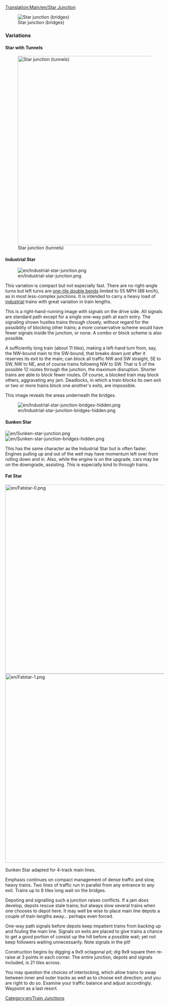 [[Translation:Main/en/Star Junction]]{{en/Junctionsmenu}}

[[File:en/Star junction.png|none|frame|Star junction (bridges)]]

{{Template:Junction_Criteria|Moderate|2|2|2|2|1|1|0|1|0|0|0||Broken down trains only affect the one track.|
*Handle a large number of trains at a time.
*Some branches are shorter than others, which may cause some trains to wait unnecessarily.
'''Tips'''
*Start by building the bridges or tunnels.
*Resize to make each branch long enough to hold a complete train.
*Make it smaller. You can save one square under the bridges.
*Use a combination of bridges and tunnels to keep bridge/tunnel length to three tiles (including bridgeheads or entrances)
*Area: 14 x 14
}}



===Variations===

==== Star with Tunnels ====

[[File:en/Star junction 2.png|none|thumb|600px|Star junction (tunnels)]]

==== Industrial Star ====

[[File:en/Industrial-star-junction.png]]

This variation is compact but not especially fast. There are no right-angle turns but left turns are [[Main/en/Game mechanics#Trains|one-tile double bends]] limited to 55 MPH (88 km/h), as in most less-complex junctions. It is intended to carry a heavy load of [[Main/en/industrial service|industrial]] trains with great variation in train lengths. 

This is a right-hand-running image with signals on the drive side. All signals are standard path except for a single one-way path at each entry. The signaling shown hustles trains through closely, without regard for the possibility of blocking other trains; a more conservative scheme would have fewer signals inside the junction, or none. A combo or block scheme is also possible. 

A sufficiently long train (about 11 tiles), making a left-hand turn from, say, the NW-bound main to the SW-bound, that breaks down just after it reserves its exit to the main; can block all traffic NW and SW straight, SE to SW, NW to NE, and of course trains following NW to SW. That is 5 of the possible 12 routes through the junction, the maximum disruption. Shorter trains are able to block fewer routes. Of course, a blocked train may block others, aggravating any jam. Deadlocks, in which a train blocks its own exit or two or more trains block one another's exits, are impossible. 

This image reveals the areas underneath the bridges. 

[[File:en/Industrial-star-junction-bridges-hidden.png]]

{{Template:Junction_Criteria|Moderate|2|0|1|1|0|1|1|1|0|0|0||Broken down trains affect at most 5/12 of routes.|
* Can be used on a mainline
* Area: 9 &times; 9}}

==== Sunken Star ====

[[File:en/Sunken-star-junction.png]]
[[File:en/Sunken-star-junction-bridges-hidden.png]]

This has the same character as the Industrial Star but is often faster. Engines pulling up and out of the well may have momentum left over from rolling down and in. Also, while the engine is on the upgrade, cars may be on the downgrade, assisting. This is especially kind to through trains. 

==== Fat Star ====

[[File:en/Fatstar-0.png|600px]]
[[File:en/Fatstar-1.png|600px]]

Sunken Star adapted for 4-track main lines.

Emphasis continues on compact management of dense traffic and slow, heavy trains. Two lines of traffic run in parallel from any entrance to any exit. Trains up to 8 tiles long wait on the bridges.

Depoting and signalling such a junction raises conflicts. If a jam ''does'' develop, depots rescue stale trains; but always slow several trains when one chooses to depot here. It may well be wise to place main line depots a couple of train lengths away... perhaps even forced. 

One-way path signals before depots keep impatient trains from backing up and fouling the main line. Signals on exits are placed to give trains a chance to get a good portion of consist up the hill before a possible wait; yet not keep followers waiting unnecessarily. Note signals in the pit! 

Construction begins by digging a 9x9 octagonal pit; dig 9x9 square then re-raise at 3 points in each corner. The entire junction, depots and signals included, is 21 tiles across. 

You may question the choices of interlocking, which allow trains to swap between inner and outer tracks as well as to choose exit direction; and you are right to do so. Examine your traffic balance and adjust accordingly. Waypoint as a last resort. 



[[Category:en/Train Junctions]]